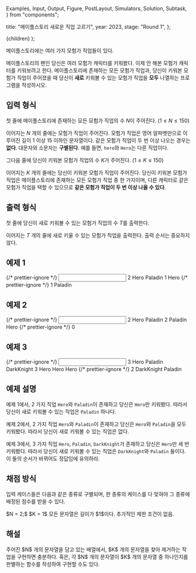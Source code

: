   Examples,
  Input,
  Output,
  Figure,
  PostLayout,
  Simulators,
  Solution,
  Subtask,
} from "components";

  title: "메이플스토리 새로운 직업 고르기",
  year: 2023,
  stage: "Round 1",
};

  <PostLayout meta={meta}>{children}</PostLayout>
);

메이플스토리에는 여러 가지 모험가 직업들이 있다.

<div style={{ display: "flex" }}>
  <Figure
    src="/2023/1-1.6a31bfc92fee281a.png"
    width={1000}
  />
</div>

메이플스토리의 팬인 당신은 여러 모험가 캐릭터를 키워봤다.
이제 안 해본 모험가 캐릭터를 키워보려고 한다. 메이플스토리에 존재하는 모든 모험가 직업과,
당신이 키워본 모험가 직업이 주어졌을 때 당신이 **새로** 키워볼 수 있는 모험가 직업을
**모두** 나열하는 프로그램을 작성하시오.

## 입력 형식

첫 줄에 메이플스토리에 존재하는 모든 모험가 직업의 수 $N$이 주어진다. ($1 \le N \le 150$)

이어지는 $N$ 개의 줄에는 모험가 직업이 주어진다.
모험가 직업은 영어 알파벳만으로 이루어진 길이 $1$ 이상
$15$ 이하인 문자열이다.
같은 모험가 직업이 두 번 이상 나오는 경우는 **없다**.
대문자와 소문자는 **구별된다**. 예를 들면, `hero`와 `Hero`는 다른 직업이다.

그다음 줄에 당신이 키워본 모험가 직업의 수 $K$가 주어진다. ($1 \le K \le 150$)

이어지는 $K$ 개의 줄에는 당신이 키워본 모험가 직업이 주어진다.
당신이 키워본 모험가 직업은 메이플스토리에 존재하는
모든 모험가 직업 중 한 가지이며,
다른 캐릭터로 같은 모험가 직업을 택할 수 있으므로
**같은 모험가 직업이 두 번 이상 나올 수 있다**.

## 출력 형식

첫 줄에 당신이 새로 키워볼 수 있는 모험가 직업의 수 $T$를 출력한다.

이어지는 $T$ 개의 줄에 새로 키울 수 있는 모험가 직업을 출력한다.
출력 순서는 중요하지 않다.

## 예제 1

<Examples>
  {/* prettier-ignore */}
  <Input>
2
Hero
Paladin
1
Hero
  </Input>
  {/* prettier-ignore */}
  <Output>
1
Paladin
  </Output>
</Examples>

## 예제 2

<Examples>
  {/* prettier-ignore */}
  <Input>
2
Hero
Paladin
2
Paladin
Hero
  </Input>
  {/* prettier-ignore */}
  <Output>
0
  </Output>
</Examples>

## 예제 3

<Examples>
  {/* prettier-ignore */}
  <Input>
3
Hero
Paladin
DarkKnight
3
Hero
Hero
Hero
  </Input>
  {/* prettier-ignore */}
  <Output>
2
DarkKnight
Paladin
  </Output>
</Examples>

## 예제 설명

예제 1에서, $2$ 가지 직업 `Hero`와 `Paladin`이 존재하고 당신은 `Hero`만 키워봤다.
따라서 당신이 새로 키워볼 수 있는 직업은 `Paladin` 하나다.

예제 2에서, $2$ 가지 직업 `Hero`와 `Paladin`이 존재하고 당신은 `Hero`와 `Paladin`을 모두 키워봤다.
따라서 당신이 새로 키워볼 수 있는 직업은 없다.

예제 3에서, $3$ 가지 직업 `Hero`, `Paladin`, `DarkKnight`가 존재하고 당신은 `Hero`만 세 번 키워봤다.
따라서 당신이 새로 키워볼 수 있는 직업은 `DarkKnight`와 `Paladin` 둘이다.
이 둘의 순서가 바뀌어도 정답임에 유의하라.

## 채점 방식

입력 케이스들은 다음과 같은 종류로 구별되며, 한 종류의 케이스를 다 맞혀야 그 종류에 배정된 점수를 받을 수 있다.

<Subtask index={1} score={34}>
  $N = 2;$ $K = 1$
</Subtask>
<Subtask index={2} score={35}>
  모든 문자열은 길이가 $1$이다.
</Subtask>
<Subtask index={3} score={31}>
  추가적인 제한 조건이 없음.
</Subtask>

## 해설

<Solution>
주어진 $N$ 개의 문자열을 담고 있는 배열에서, $K$ 개의 문자열을 찾아 제거하는 작업을 구현하면 충분하다.
혹은, 각 $N$ 개의 문자열이 $K$ 개의 문자열 중 하나인지를 판별하는 함수를 작성하여 구현할 수도 있다.
</Solution>
